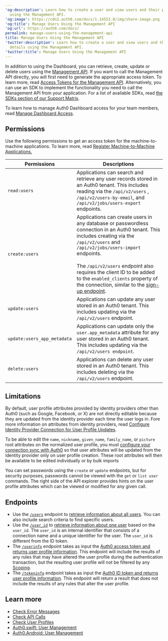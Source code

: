 ---
'og:description': Learn how to create a user and view users and their profile details
  using the Management API.
'og:image': https://cdn2.auth0.com/docs/1.14553.0/img/share-image.png
'og:title': Manage Users Using the Management API
'og:url': https://auth0.com/docs/
permalink: manage-users-using-the-management-api
title: Manage Users Using the Management API
'twitter:description': Learn how to create a user and view users and their profile
  details using the Management API.
'twitter:title': Manage Users Using the Management API
---
In addition to using the Dashboard, you can retrieve, create, update or delete users using the [Management API](https://auth0.com/docs/api/management/v2#!/Users/get_users). If you want to call the <Tooltip tip="Management API: A product to allow customers to perform administrative tasks." cta="View Glossary" href="/docs/glossary?term=Management+API">Management API</Tooltip> directly, you will first need to generate the appropriate <Tooltip tip="Management API: A product to allow customers to perform administrative tasks." cta="View Glossary" href="/docs/glossary?term=access+token">access token</Tooltip>. To learn more, read [Access Tokens for the Management API](/docs/secure/tokens/access-tokens/management-api-access-tokens). Alternatively, you can use an SDK to implement the functionality you need to call the Management API from your application. For a list of available SDKs, read [the SDKs section of our Support Matrix](/docs/troubleshoot/customer-support/product-support-matrix).

To learn how to manage <Tooltip tip="Auth0 Dashboard: Auth0's main product to configure your services." cta="View Glossary" href="/docs/glossary?term=Auth0+Dashboard">Auth0 Dashboard</Tooltip> access for your team members, read [Manage Dashboard Access](/docs/get-started/manage-dashboard-access).

## Permissions

Use the following permissions to get an access token for the machine-to-machine applications. To learn more, read [Register Machine-to-Machine Applications.](/docs/get-started/auth0-overview/create-applications/machine-to-machine-apps)

<table class="table"><thead>
<tr>
<th>Permissions</th>
<th>Descriptions</th>
</tr>
</thead>
<tbody>
<tr>
<td><code>read:users</code></td>
<td>Applications can search and retrieve any user records stored in an Auth0 tenant. This includes reading via the <code>/api/v2/users</code> , <code>/api/v2/users-by-email</code>, and <code>/api/v2/jobs/users-export</code> endpoints.</td>
</tr>
<tr>
<td><code>create:users</code></td>
<td>Applications can create users in any database or passwordless connection in an Auth0 tenant. This includes creating via the <code>/api/v2/users</code> and <code>/api/v2/jobs/users-import</code> endpoints.<br/><br/> The <code>/api/v2/users</code> endpoint also requires the client ID to be added to the <code>enabled_clients</code> property of the connection, similar to the <a href="https://auth0.com/docs/api/authentication#signup">sign-up endpoint</a>.</td>
</tr>
<tr>
<td><code>update:users</code></td>
<td>Applications can update any user stored in an Auth0 tenant. This includes updating via the <code>/api/v2/users</code> endpoint.</td>
</tr>
<tr>
<td><code>update:users_app_metadata</code></td>
<td>Applications can update only the <code>user.app_metadata</code> attribute for any user stored in an Auth0 tenant. This includes updating via the <code>/api/v2/users endpoint</code>.</td>
</tr>
<tr>
<td><code>delete:users</code></td>
<td>Applications can delete any user stored in an Auth0 tenant. This includes deleting via the <code>/api/v2/users</code> endpoint.</td>
</tr>
</tbody>
</table>

## Limitations

By default, user profile attributes provided by <Tooltip tip="Identity Provider (IdP): Service that stores and manages digital identities." cta="View Glossary" href="/docs/glossary?term=identity+providers">identity providers</Tooltip> other than Auth0 (such as Google, Facebook, or X) are not directly editable because they are updated from the identity provider each time the user logs in. Fore more information on attributes from identity providers, read [Configure Identity Provider Connection for User Profile Updates](/docs/manage-users/user-accounts/user-profiles/configure-connection-sync-with-auth0).

To be able to edit the `name`, `nickname`, `given_name`, `family_name`, or `picture` root attributes on the normalized user profile, you must [configure your connection sync with Auth0](/docs/manage-users/user-accounts/user-profiles/configure-connection-sync-with-auth0) so that user attributes will be updated from the identity provider only on user profile creation. These root attributes will then be available to be edited individually or by bulk imports

You can set passwords using the `create` or `update` endpoints, but for security purposes, passwords cannot be viewed with the `get` or `list user` commands. The right side of the API explorer provides hints on the user profile attributes which can be viewed or modified for any given call.

## Endpoints

* Use the [`/users`](https://auth0.com/docs/api/management/v2/users/get-users) endpoint to [retrieve information about all users](https://auth0.com/docs/api/management/v2/users/get-users). You can also include search criteria to find specific users.
* Use the [`/user_id`](https://auth0.com/docs/api/management/v2/users/get-users-by-id) to [retrieve information about one user](https://auth0.com/docs/api/management/v2/users/get-users-by-id) based on the `user_id`. The `user_id` is an internal identifier that consists of a connection name and a unique identifier for the user. The `user_id` is different from the <Tooltip tip="ID Token: Credential meant for the client itself, rather than for accessing a resource." cta="View Glossary" href="/docs/glossary?term=ID+token">ID token</Tooltip>.
* The [`/userinfo`](https://auth0.com/docs/api/authentication/reference#get-user-info) endpoint takes as input the [Auth0 access token and returns user profile information](https://auth0.com/docs/api/authentication/reference#get-user-info). This endpoint will include the results of any rules that may have altered the user profile during the authentication transaction, but the resulting user profile will not be filtered by any [Scoping](/docs/get-started/apis/scopes/api-scopes).
* The [`/tokeninfo`](https://auth0.com/docs/api/authentication/reference#get-token-info) endpoint takes as input the [Auth0 ID token and returns user profile information](https://auth0.com/docs/api/authentication/reference#get-token-info). This endpoint will return a result that does not include the results of any rules that alter the user profile.

## Learn more

* [Check Error Messages](/docs/troubleshoot/basic-issues/check-error-messages)
* [Check API Calls](/docs/troubleshoot/authentication-issues/check-api-calls)
* [Check User Profiles](/docs/troubleshoot/authentication-issues/check-user-profiles)
* [Auth0.swift: User Management](/docs/libraries/auth0-swift/auth0-swift-user-management)
* [Auth0.Android: User Management](/docs/auth0-android-user-management)